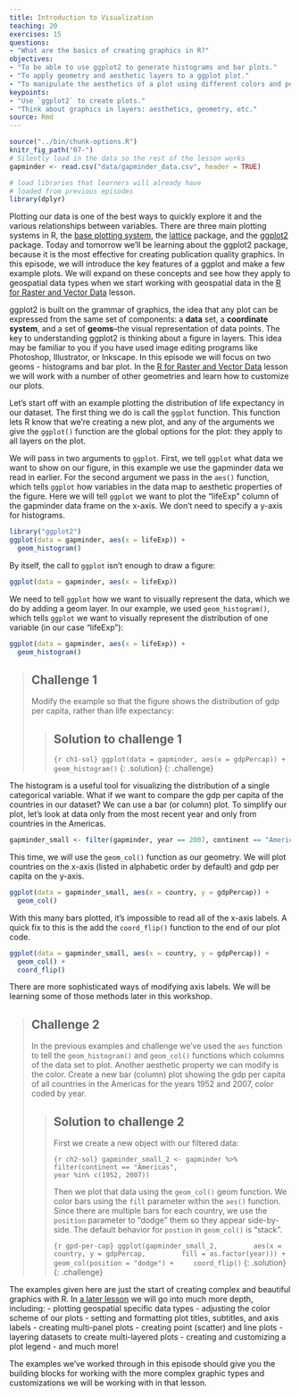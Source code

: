 ```yaml
---
title: Introduction to Visualization
teaching: 20
exercises: 15
questions:
- "What are the basics of creating graphics in R?"
objectives:
- "To be able to use ggplot2 to generate histograms and bar plots."
- "To apply geometry and aesthetic layers to a ggplot plot."
- "To manipulate the aesthetics of a plot using different colors and position parameters."
keypoints:
- "Use `ggplot2` to create plots."
- "Think about graphics in layers: aesthetics, geometry, etc."
source: Rmd
---
```


```r
source("../bin/chunk-options.R")
knitr_fig_path("07-")
# Silently load in the data so the rest of the lesson works
gapminder <- read.csv("data/gapminder_data.csv", header = TRUE)

# load libraries that learners will already have
# loaded from previous episodes
library(dplyr)
```

Plotting our data is one of the best ways to quickly explore it and the various
relationships between variables. There are three main plotting systems in R, the
[base plotting system](http://www.statmethods.net/graphs/), the
[lattice](http://www.statmethods.net/advgraphs/trellis.html) package, and the
[ggplot2](http://www.statmethods.net/advgraphs/ggplot2.html) package. Today and
tomorrow we'll be learning about the ggplot2 package, because it is the most
effective for creating publication quality graphics. In this episode, we will
introduce the key features of a ggplot and make a few example plots. We will
expand on these concepts and see how they apply to geospatial data types when we
start working with geospatial data in the [R for Raster and Vector
Data](https://datacarpentry.org/r-raster-vector-geospatial/) lesson.

ggplot2 is built on the grammar of graphics, the idea that any plot can be
expressed from the same set of components: a **data** set, a **coordinate
system**, and a set of **geoms**--the visual representation of data points. The
key to understanding ggplot2 is thinking about a figure in layers. This idea may
be familiar to you if you have used image editing programs like Photoshop,
Illustrator, or Inkscape. In this episode we will focus on two geoms
- histograms and bar plot. In the [R for Raster and Vector Data](https://datacarpentry.org/r-raster-vector-geospatial/) lesson we will work with a number of other geometries
and learn how to customize our plots.

Let's start off with an example plotting the
distribution of life expectancy in our dataset. The first thing we do is call the `ggplot` function. This function lets R
know that we're creating a new plot, and any of the arguments we give the
`ggplot()` function are the global options for the plot: they apply to all
layers on the plot.

We will pass in two arguments to `ggplot`. First, we tell
`ggplot` what data we
want to show on our figure, in this example we use the gapminder data we read in
earlier. For the second argument we pass in the `aes()` function, which
tells `ggplot` how variables in the data map to aesthetic properties of
the figure. Here we will tell `ggplot` we
want to plot the "lifeExp" column of the gapminder data frame on the x-axis. We don't need to specify a y-axis
for histograms.

```r
library("ggplot2")
ggplot(data = gapminder, aes(x = lifeExp)) +   
  geom_histogram()
```

By itself, the call to `ggplot` isn't enough to draw a figure:

```r
ggplot(data = gapminder, aes(x = lifeExp))
```

We need to tell `ggplot` how we want to visually represent the data, which we
do by adding a geom layer. In our example, we used `geom_histogram()`, which
tells `ggplot` we want to visually represent the
distribution of one variable (in our case "lifeExp"):

```r
ggplot(data = gapminder, aes(x = lifeExp)) +   
  geom_histogram()
```

> ## Challenge 1
>
> Modify the example so that the figure shows the 
> distribution of gdp per capita, rather than life 
> expectancy:
>
> > ## Solution to challenge 1
> >
> > ```{r ch1-sol}
> > ggplot(data = gapminder, aes(x = gdpPercap)) +   
  geom_histogram()
> > ```
> {: .solution}
{: .challenge}

The histogram is a useful tool for visualizing the 
distribution of a single categorical variable. What if
we want to compare the gdp per capita of the countries in 
our dataset? We can use a bar (or column) plot. 
To simplify our plot, let's look at data only from the most 
recent year and only
from countries in the Americas.

```r
gapminder_small <- filter(gapminder, year == 2007, continent == "Americas")
```

This time, we will use the `geom_col()` function as our geometry. 
We will plot countries on the x-axis (listed in alphabetic order
by default) and gdp per capita on the y-axis.

```r
ggplot(data = gapminder_small, aes(x = country, y = gdpPercap)) + 
  geom_col()
```

With this many bars plotted, it's impossible to read all of the 
x-axis labels. A quick fix to this is the add the `coord_flip()` 
function to the end of our plot code.

```r
ggplot(data = gapminder_small, aes(x = country, y = gdpPercap)) + 
  geom_col() +
  coord_flip()
```

There are more sophisticated ways of modifying axis
labels. We will be learning some of those methods
later in this workshop.

> ## Challenge 2
>
> In the previous examples and challenge we've used the `aes` function to tell
> the `geom_histogram()` and `geom_col()` functions which columns 
> of the 
> data set to plot.
> Another aesthetic property we can modify is the
> color. Create a new bar (column) plot showing the gdp per capita
> of all countries in the Americas for the years 1952 and 2007, 
> color coded by year.
>
> > ## Solution to challenge 2
> >
> > First we create a new object with 
> > our filtered data: 
> > 
> > ```{r ch2-sol}
> > gapminder_small_2 <- gapminder %>%
> >                         filter(continent == "Americas",
> >                                year %in% c(1952, 2007))
> > ```
> > 
> > Then we plot that data using the `geom_col()`
> > geom function. We color bars using the `fill`
> > parameter within the `aes()` function. 
> > Since there are multiple bars for each 
> > country, we use the `position` parameter
> > to "dodge" them so they appear side-by-side. 
> > The default behavior for `postion` in `geom_col()`
> > is "stack".
> > 
> > ```{r gpd-per-cap}
> > ggplot(gapminder_small_2, 
> >        aes(x = country, y = gdpPercap, 
> >        fill = as.factor(year))) +
> >    geom_col(position = "dodge") + 
> >    coord_flip()
> > ```
> {: .solution}
{: .challenge}

The examples given here are just the start of 
creating complex and beautiful graphics with R. 
In [a later lesson](https://datacarpentry.org/r-raster-vector-geospatial/) we will go into much 
more depth, including: 
- plotting geospatial specific data types
- adjusting the color scheme of our plots
- setting and formatting plot titles, subtitles, and axis labels
- creating multi-panel plots
- creating point (scatter) and line plots
- layering datasets to create multi-layered plots
- creating and customizing a plot legend
- and much more!

The examples we've worked through in this episode should give you the building
blocks for working with the more complex graphic types and customizations we
will be working with in that lesson.
